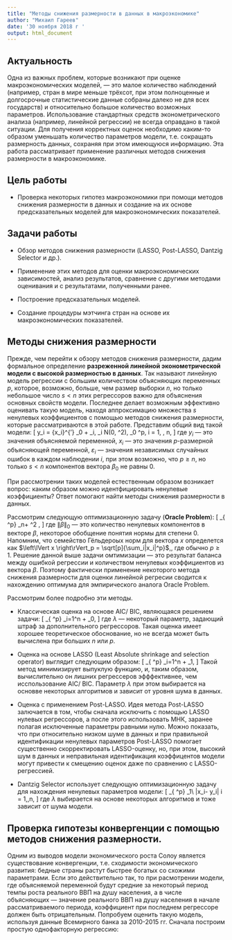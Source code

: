 ```yaml
--- 
title: "Методы снижения размерности в данных в макроэкономике" 
author: "Михаил Гареев" 
date: '30 ноября 2018 г ' 
output: html_document 
---
```


## Актуальность

Одна из важных проблем, которые возникают при оценке
макроэкономических моделей, --- это малое количество наблюдений (например, стран
в мире меньше трёхсот, при этом полноценные и долгосрочные статистические данные
собраны далеко не для всех государств) и относительно большое количество
возможных параметров. Использование стандартных средств эконометрического
анализа (например, линейной регрессии) не всегда оправдано в такой ситуации. Для
получения корректных оценок необходимо каким-то образом уменьшать количество
параметров модели, т.е. сокращать размерность данных, сохраняя при этом
имеющуюся информацию. Эта работа рассматривает применение различных методов
снижения размерности в макроэкономике.

## Цель работы

* Проверка некоторых гипотез макроэкономики при помощи методов
снижения размерности в данных и создание на их основе предсказательных моделей
для макроэкономических показателей.

## Задачи работы 

* Обзор методов снижения размерности (LASSO, Post-LASSO,
Dantzig Selector и др.).

* Применение этих методов для оценки макроэкономических
зависимостей, анализ результатов, сравнение с другими методами оценивания и с
результатами, полученными ранее. 
* Построение предсказательных моделей.
* Создание процедуры мэтчинга стран на основе их макроэкономических показателей.

## Методы снижения размерности

Прежде, чем перейти к обзору методов снижения
размерности, дадим формальное определение **разреженной линейной
эконометрической модели с высокой размерностью в данных**. Так называют линейную
модель регрессии с большим количеством объясняющих переменных $p$, которое,
возможно, больше, чем размер выборки $n$, но только небольшое число $s<n$ этих
регрессоров важно для объяснения основных свойств модели. Последнее делает
возможным эффективно оценивать такую модель, находя аппроксимацию множества $s$
ненулевых коэффициентов с помощью методов снижения размерности, которые
рассматриваются в этой работе. Представим общий вид такой модели: \[ y_i = {x_i}^{'}
\beta_0 + \varepsilon_i, \epsilon_i \sim N(0, \sigma^2), \beta_0 \in
\mathbb{R}^p, i = 1, \dots, n, \] где $y_i$ --- это значения объясняемой
переменной, $x_i$ --- это значения $p$-размерной объясняющей переменной,
$\varepsilon_i$ --- значения независимых случайных ошибок в каждом наблюдении
$i$, при этом возможно, что $p \geq n$, но только $s<n$ компонентов вектора
$\beta_0$ не равны $0$.

При рассмотрении таких моделей естественным образом возникает вопрос: каким
образом можно идентфицировать ненулевые коэффициенты? Ответ помогают найти методы
снижения размерности в данных.

Рассмотрим следующую оптимизационную задачу (**Oracle Problem**):
\[ \min_{\beta \in
\mathbb{R}^p} \mathbb{E}_n\left[ (y_i - {x_i}^{'} \beta)^2 \right] + \sigma^2
\frac{\left\lVert \beta \right\rVert_0}{n}, 
\]
где $\left\lVert \beta \right\rVert_0$ --- это количество ненулевых компонентов в векторе $\beta$, некоторое обобщение понятия нормы для степени $0$. Напомним, что семейство Гёльдероых норм для вектора $x$ определется как $\left\lVert x \right\rVert_p = \sqrt[p]{\sum_i|x_i|^p}$,, где обычно $p \geq 1$.
Решение данной выше задачи омтимизации --- это результат баланса между ошибкой регрессии и количеством ненулевых коэффициентов из вектора $\beta$. Поэтому фактически применение некоторого метода снижения размерности для оценки линейной регресии сводится к нахождению оптимума для эмпирического аналога Oracle Problem.

Рассмотрим более подробно эти методы.

* Классическая оценка на основе AIC/ BIC, являющаяся решением задачи:
\[ \min_{\beta \in
\mathbb{R}^p} \sum_i=1^n \left[ (y_i - {x_i}^{'} \beta)^2 \right] +  \frac{\lambda}{n} \left\lVert \beta \right\rVert_0, 
\]
где $\lambda$ --- некоторый параметр, задающий штраф за дополнительного регрессоров. Такая оценка имеет хорошее теоретическое обоснование, но не всегда может быть вычислена при больших $n$ или $p$.

* Оценка на основе LASSO (Least Absolute shrinkage and selection operator) выглядит следующим образом:
\[
\overhat{\beta} \in \arg \min_{\beta \in
\mathbb{R}^p} \sum_i=1^n \left[ (y_i - {x_i}^{'} \beta)^2 \right] +  \frac{\lambda}{n} \left\lVert \beta \right\rVert_1,
\]
Такой метод минимизирует выпуклую функцию, и, таким образом, вычислительно он лишних регрессеров эфффективнее, чем исспользование AIC/ BIC. Параметр $\lambda$ при этом выбирается на основве некоторых алгоритмов и зависит от уровня шума в данных.
* Оценка с применением Post-LASSO. Идея метода Post-LASSO залючается в том, чтобы сначала исключить с помощью LASSO нулевых регрессоров, а после этого использовать МНК, заранее полагая исключенные параметры равными нулю. Можно показать, что при относительно низком шуме в данных и при правильной идентификации ненулевых параметров Post-LASSO помогает существенно скорректировать LASSO-оценку, но, при этом, высокий шум в данных и неправильная идентификация коэффицентов модели могут привести к смещению оценок даже по сравнению с LASSO-регрессией.

* Dantzig Selector использует следующую оптимизационную задачу для нахождения ненулевых параметров модели:
\[
\min_{\beta \in
\mathbb{R}^p} \left\lVert \beta \right\rVert_1\\
\text{s.t. } \left|x_i\beta - y_i\right| \leq \lambda \forall i = 1,\dots,n,
\]
где $\lambda$ выбирается на основе некоторых алгоритмов и тоже зависит от шума модели.

## Проверка гипотезы конвергенции с помощью методов снижения размерности.
Одним из выводов модели экономического роста Солоу является существование конвергенции, т.е. сходимости экономического развития: бедные страны растут быстрее богатых со схожими параметрами. Если это действительно так, то при расмотрении модели, где объясняемой переменной будут средние за некоторый период темпы роста реального ВВП на душу населения, а в числе объясняющих --- значение реального ВВП на душу населения в начале рассматриваемого периода, коэффициент при последнем регрессоре должен быть отрицательным. Попробуем оценить такую модель, используя данные Всемирного банка за 2010-2015 гг. Сначала построим простую однофакторную регрессию:


